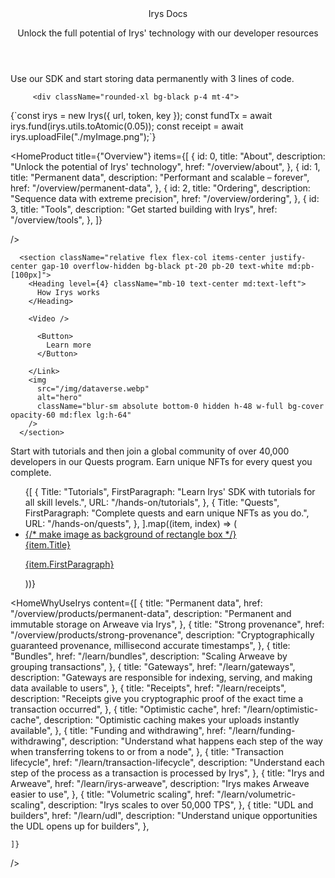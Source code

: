 
<Head>
	<title>Irys Docs</title>
	<meta
		name="description"
		content="Unlock the full potential of Irys' technology with our developer resources. Start building on Irys today! "
	/>
</Head>

<style jsx>
	{`
		:global(nav) {
			min-width: 100% !important;
			padding-right: 79px !important;
			padding-left: 79px !important;
		}

		@media (max-width: 768px) {
			:global(nav) {
				padding-right: 16px !important;
				padding-left: 16px !important;
			}
		}
	`}
</style>

<div>

<div
	className="absolute top-0 left-0 w-full h-full"
	style={{
		backgroundImage: "url('./img/dots-cloud.png')",
		backgroundSize: "140%",
		backgroundRepeat: "no-repeat",
		filter: "blur(20px)",
		opacity: ".3",
	}}
/>

<header className="px-4 lg:px-[79px] py-14">
  <Heading level={1} className="text-white font-fkDisplay">
    Irys Docs
  </Heading>

  <p className="font-backup font-satoshi leading-loose mt-6">
    Unlock the full potential of Irys' technology with our developer
    resources
  </p>
</header>

<BannerContainer />

</div>

<div className="px-4 lg:px-[79px] py-20">

<Heading level={6} className="!font-satoshi leading-none text-center md:text-left mt-10">
	Use our SDK and start storing data permanently with 3 lines of code.
</Heading>

         <div className="rounded-xl bg-black p-4 mt-4">

<Highlight className="js text-base leading-loose">
	{`const irys = new Irys({ url, token, key });
const fundTx = await irys.fund(irys.utils.toAtomic(0.05));
const receipt = await irys.uploadFile("./myImage.png");`}
</Highlight>

</div>
</div>

<HomeProduct
	title={"Overview"}
	items={[
		{
			id: 0,
			title: "About",
			description: "Unlock the potential of Irys' technology",
			href: "/overview/about",
		},
		{
			id: 1,
			title: "Permanent data",
			description: "Performant and scalable – forever",
			href: "/overview/permanent-data",
		},
    	{
    		id: 2,
    		title: "Ordering",
    		description: "Sequence data with extreme precision",
    		href: "/overview/ordering",
    	},
		{
			id: 3,
			title: "Tools",
			description: "Get started building with Irys",
			href: "/overview/tools",
		},
    ]}

/>

      <section className="relative flex flex-col items-center justify-center gap-10 overflow-hidden bg-black pt-20 pb-20 text-white md:pb-[100px]">
        <Heading level={4} className="mb-10 text-center md:text-left">
          How Irys works
        </Heading>

        <Video />

<Link href="/overview/about" passHref legacyBehavior>

          <Button>
            Learn more
          </Button>

        </Link>
        <img
          src="/img/dataverse.webp"
          alt="hero"
          className="blur-sm absolute bottom-0 hidden h-48 w-full bg-cover opacity-60 md:flex lg:h-64"
        />
      </section>

<section className="bg-seashell px-4 lg:px-[79px] text-black py-28">

<SectionTitle title="Hands On" />
<p className="pt-8 font-backup font-satoshi leading-loose">
	Start with tutorials and then join a global community of over 40,000 developers in our Quests program. Earn unique
	NFTs for every quest you complete.
</p>

  <ul className="flex flex-col gap-10 lg:flex-row mt-16">
    {[
      {
        Title: "Tutorials",
        FirstParagraph:
          "Learn Irys' SDK with tutorials for all skill levels.",
        URL: "/hands-on/tutorials",
      },
      {
        Title: "Quests",
        FirstParagraph:
          "Complete quests and earn unique NFTs as you do.",
        URL: "/hands-on/quests",
      },
    ].map((item, index) => (
      <li
        key={`solutions-${index}`}
        className="w-full rounded-lg bg-gradient-to-b from-[#968982] to-transparent p-[1px] lg:w-1/2 text-black"
      >
        <a href={item.URL || ""}  rel="noreferrer">
          <div className="flex flex-col gap-8 overflow-hidden rounded-lg bg-seashell px-2 py-8 lg:p-11">
            {/* make image as background of rectangle box */}
            <div className="flex flex-col gap-4 px-5 pb-10">
              <Heading level={3}>{item.Title}</Heading>
              <p className="font-backup font-satoshi text-lg leading-loose">
                {item.FirstParagraph}
              </p>
            </div>
          </div>
        </a>
      </li>
    ))}
  </ul>
</section>

<HomeWhyUseIrys
	content={[
		{
			title: "Permanent data",
			href: "/overview/products/permanent-data",
			description: "Permanent and immutable storage on Arweave via Irys",
		},
		{
			title: "Strong provenance",
			href: "/overview/products/strong-provenance",
			description: "Cryptographically guaranteed provenance, millisecond accurate timestamps",
		},
		{
			title: "Bundles",
			href: "/learn/bundles",
			description: "Scaling Arweave by grouping transactions",
		},
		{
    		title: "Gateways",
    		href: "/learn/gateways",
    		description: "Gateways are responsible for indexing, serving, and making data available to users",
    	},
		{
    		title: "Receipts",
    		href: "/learn/receipts",
    		description:
    			"Receipts give you cryptographic proof of the exact time a transaction occurred",
    	},
		{
    		title: "Optimistic cache",
    		href: "/learn/optimistic-cache",
    		description: "Optimistic caching makes your uploads instantly available",
    	},
		{
    		title: "Funding and withdrawing",
    		href: "/learn/funding-withdrawing",
    		description: "Understand what happens each step of the way when transferring tokens to or from a node",
    	},
		{
    		title: "Transaction lifecycle",
    		href: "/learn/transaction-lifecycle",
    		description:
    			"Understand each step of the process as a transaction is processed by Irys",
    	},
    	{
    		title: "Irys and Arweave",
    		href: "/learn/irys-arweave",
    		description: "Irys makes Arweave easier to use",
    	},
    	{
    		title: "Volumetric scaling",
    		href: "/learn/volumetric-scaling",
    		description: "Irys scales to over 50,000 TPS",
    	},
    	{
    		title: "UDL and builders",
    		href: "/learn/udl",
    		description: "Understand unique opportunities the UDL opens up for builders",
    	},

    ]}

/>
